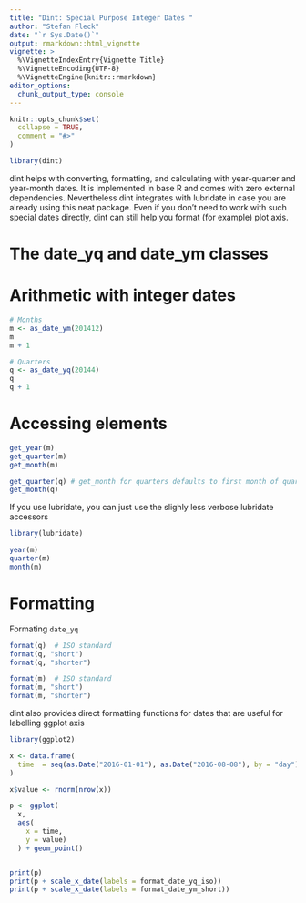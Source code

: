 ```yaml
---
title: "Dint: Special Purpose Integer Dates "
author: "Stefan Fleck"
date: "`r Sys.Date()`"
output: rmarkdown::html_vignette
vignette: >
  %\VignetteIndexEntry{Vignette Title}
  %\VignetteEncoding{UTF-8}
  %\VignetteEngine{knitr::rmarkdown}
editor_options: 
  chunk_output_type: console
---
```


```r
knitr::opts_chunk$set(
  collapse = TRUE,
  comment = "#>"
)
```

```r
library(dint)
```

dint helps with converting, formatting, and calculating with year-quarter 
and year-month dates. It is implemented in base R and comes with zero 
external dependencies. Nevertheless dint integrates with lubridate in case you 
are already using this neat package. Even if you don't need to work with such 
special dates directly, dint can still help you format (for example) plot axis. 


# The date_yq and date_ym classes





# Arithmetic with integer dates

```r

# Months
m <- as_date_ym(201412)
m
m + 1

# Quarters
q <- as_date_yq(20144)
q
q + 1

```


# Accessing elements

```r

get_year(m)
get_quarter(m)
get_month(m)

get_quarter(q) # get_month for quarters defaults to first month of quarter
get_month(q)


```


If you use lubridate, you can just use the slighly less verbose lubridate 
accessors

```r
library(lubridate)

year(m)
quarter(m)
month(m)

```





# Formatting


Formating `date_yq`

```r
format(q)  # ISO standard
format(q, "short")
format(q, "shorter")

format(m)  # ISO standard
format(m, "short")
format(m, "shorter")
```


dint also provides direct formatting functions for dates that are useful for
labelling ggplot axis 

```r
library(ggplot2)

x <- data.frame(
  time  = seq(as.Date("2016-01-01"), as.Date("2016-08-08"), by = "day")
)

x$value <- rnorm(nrow(x))

p <- ggplot(
  x,
  aes(
    x = time, 
    y = value)
  ) + geom_point()


print(p)
print(p + scale_x_date(labels = format_date_yq_iso))
print(p + scale_x_date(labels = format_date_ym_short))

```

